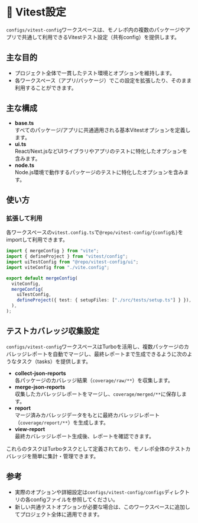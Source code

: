 # 🧪 Vitest設定

`configs/vitest-config`ワークスペースは、モノレポ内の複数のパッケージやアプリで共通して利用できるVitestテスト設定（共有config）を提供します。

## 主な目的

- プロジェクト全体で一貫したテスト環境とオプションを維持します。
- 各ワークスペース（アプリ/パッケージ）でこの設定を拡張したり、そのまま利用することができます。

## 主な構成

- **base.ts**  
  すべてのパッケージ/アプリに共通適用される基本Vitestオプションを定義します。
- **ui.ts**  
  React/Next.jsなどUIライブラリやアプリのテストに特化したオプションを含みます。
- **node.ts**  
  Node.js環境で動作するパッケージのテストに特化したオプションを含みます。

## 使い方

### 拡張して利用

各ワークスペースの`vitest.config.ts`で`@repo/vitest-config/{config名}`をimportして利用できます。

```ts filename="packages/react-ui/vitest.config.ts" {3,9}
import { mergeConfig } from "vite";
import { defineProject } from "vitest/config";
import uiTestConfig from "@repo/vitest-config/ui";
import viteConfig from "./vite.config";

export default mergeConfig(
  viteConfig,
  mergeConfig(
    uiTestConfig,
    defineProject({ test: { setupFiles: ["./src/tests/setup.ts"] } }),
  ),
);
```

## テストカバレッジ収集設定

`configs/vitest-config`ワークスペースはTurboを活用し、複数パッケージのカバレッジレポートを自動でマージし、最終レポートまで生成できるように次のようなタスク（tasks）を提供します。

- **collect-json-reports**  
  各パッケージのカバレッジ結果（`coverage/raw/**`）を収集します。
- **merge-json-reports**  
  収集したカバレッジレポートをマージし、`coverage/merged/**`に保存します。
- **report**  
  マージ済みカバレッジデータをもとに最終カバレッジレポート（`coverage/report/**`）を生成します。
- **view-report**  
  最終カバレッジレポート生成後、レポートを確認できます。

これらのタスクはTurboタスクとして定義されており、モノレポ全体のテストカバレッジを簡単に集計・管理できます。

## 参考

- 実際のオプションや詳細設定は`configs/vitest-config/configs`ディレクトリの各configファイルを参照してください。
- 新しい共通テストオプションが必要な場合は、このワークスペースに追加してプロジェクト全体に適用できます。

